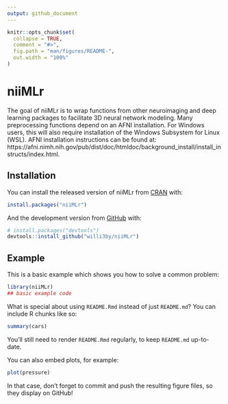 ```yaml
---
output: github_document
---
```


<!-- README.md is generated from README.Rmd. Please edit that file -->

```r
knitr::opts_chunk$set(
  collapse = TRUE,
  comment = "#>",
  fig.path = "man/figures/README-",
  out.width = "100%"
)
```

# niiMLr

<!-- badges: start -->
<!-- badges: end -->

The goal of niiMLr is to wrap functions from other neuroimaging and deep learning
packages to facilitate 3D neural network modeling. Many preprocessing functions
depend on an AFNI installation. For Windows users, this will also require installation 
of the Windows Subsystem for Linux (WSL). AFNI installation instructions can be found 
at: https://afni.nimh.nih.gov/pub/dist/doc/htmldoc/background_install/install_instructs/index.html.


## Installation

You can install the released version of niiMLr from [CRAN](https://CRAN.R-project.org) with:

``` r
install.packages("niiMLr")
```

And the development version from [GitHub](https://github.com/) with:

``` r
# install.packages("devtools")
devtools::install_github("willi3by/niiMLr")
```
## Example

This is a basic example which shows you how to solve a common problem:

```r
library(niiMLr)
## basic example code
```

What is special about using `README.Rmd` instead of just `README.md`? You can include R chunks like so:

```r
summary(cars)
```

You'll still need to render `README.Rmd` regularly, to keep `README.md` up-to-date.

You can also embed plots, for example:

```r
plot(pressure)
```

In that case, don't forget to commit and push the resulting figure files, so they display on GitHub!
